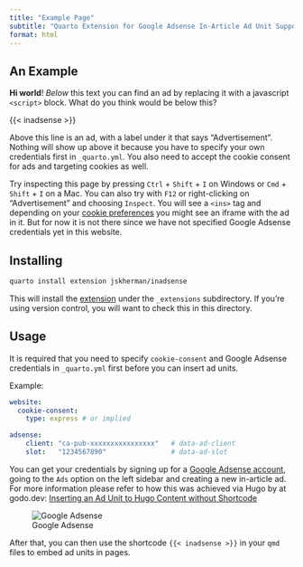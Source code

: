 ```yaml
---
title: "Example Page"
subtitle: "Quarto Extension for Google Adsense In-Article Ad Unit Support"
format: html
---
```


## An Example

**Hi world**! *Below* this text you can find an ad by replacing it with a javascript `<script>` block. What do you think would be below this?

{{< inadsense >}}

Above this line is an ad, with a label under it that says "Advertisement". Nothing will show up above it because you have to specify your own credentials first in `_quarto.yml`. You also need to accept the cookie consent for ads and targeting cookies as well.

Try inspecting this page by pressing `Ctrl` + `Shift` + `I` on Windows or `Cmd` + `Shift` + `I` on a Mac. You can also try with `F12` or right-clicking on "Advertisement" and choosing `Inspect`. You will see a `<ins>` tag and depending on your [cookie preferences](#open_preferences_center) you might see an iframe with the ad in it. But for now it is not there since we have not specified Google Adsense credentials yet in this website.

## Installing

```sh
quarto install extension jskherman/inadsense
```

This will install the [extension](https://github.com/jskherman/inadsense) under the `_extensions` subdirectory.
If you're using version control, you will want to check this in this directory.

## Usage

It is required that you need to specify `cookie-consent` and Google Adsense credentials in `_quarto.yml` first before you can insert ad units.

Example: 
```yaml
website:
  cookie-consent:
    type: express # or implied

adsense:
    client: "ca-pub-xxxxxxxxxxxxxxxx"   # data-ad-client
    slot:   "1234567890"                # data-ad-slot
```

You can get your credentials by signing up for a [Google Adsense account](https://www.google.com/adsense/start/), going to the `Ads` option on the left sidebar and creating a new in-article ad. For more information please refer to how this was achieved via Hugo by at godo.dev: [Inserting an Ad Unit to Hugo Content without Shortcode](https://www.godo.dev/tutorials/hugo-in-article-ad/)

![Google Adsense](/assets/adsense.png)

After that, you can then use the shortcode `{{< inadsense >}}` in your `qmd` files to embed ad units in pages.

